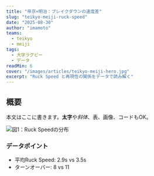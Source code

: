 ```yaml
---
title: "帝京×明治：ブレイクダウンの速度差"
slug: "teikyo-meiji-ruck-speed"
date: "2025-08-30"
author: "imamoto"
teams:
  - teikyo
  - meiji
tags:
  - 大学ラグビー
  - データ
readMin: 6
cover: "/images/articles/teikyo-meiji-hero.jpg"
excerpt: "Ruck Speed と再現性の関係をデータで読み解く"
---
```



## 概要
本文はここに書きます。**太字**や*斜体*、表、画像、コードもOK。

![図1：Ruck Speedの分布](/images/articles/ruck-speed-chart.png)

### データポイント
- 平均Ruck Speed: 2.9s vs 3.5s
- ターンオーバー: 8 vs 11

